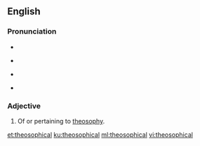 ==English==

===Pronunciation===
* {{audio|en-ca-theosophical.ogg|Audio (CA)|lang=en}}
* {{a|UK}} {{IPA|/ˌθiː.əˈsɒf.ɪk.əl/|lang=en}}
* {{a|US}} {{IPA|/ˌθi.əˈsɑ.fɪk.əl/|lang=en}}
* {{hyphenation|the|o|so|phi|cal|lang=en}}
{{rfap|Canadian Phonics Classes, please|lang=en|variety=Canada}}

===Adjective===
{{en-adj}}

# Of or pertaining to [[theosophy]].

[[et:theosophical]]
[[ku:theosophical]]
[[ml:theosophical]]
[[vi:theosophical]]